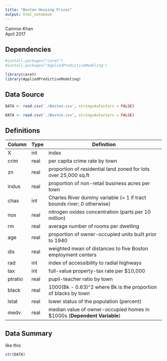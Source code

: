 ```yaml
---
title: "Boston Housing Prices"
output: html_notebook
---
```


Camron Khan<br>
April 2017

## Dependencies
```r
#install.packages("caret")
#install.packages("AppliedPredictiveModeling")

library(caret)
library(AppliedPredictiveModeling)
```

## Data Source
```r
DATA <- read.csv('./Boston.csv', stringsAsFactors = FALSE)
```
```r
DATA <- read.csv('./Boston.csv', stringsAsFactors = FALSE)
```

## Definitions

|Column   |Type   |Definition                                                               |
|---------|-------|-------------------------------------------------------------------------|
|X        |int    |index                                                                    |
|crim     |real   |per capita crime rate by town                                            |
|zn       |real   |proportion of residential land zoned for lots over 25,000 sq.ft          |
|indus    |real   |proportion of non-retail business acres per town                         |
|chas     |int    |Charles River dummy variable (= 1 if tract bounds river; 0 otherwise)    |
|nox      |real   |nitrogen oxides concentration (parts per 10 million)                     |
|rm       |real   |average number of rooms per dwelling                                     |
|age      |real   |proportion of owner-occupied units built prior to 1940                   |
|dis      |real   |weighted mean of distances to five Boston employment centers             |
|rad      |int    |index of accessibility to radial highways                                |
|tax      |int    |full-value property-tax rate per \$10,000                                |
|ptratio  |real   |pupil-teacher ratio by town                                              |
|black    |real   |1000(Bk - 0.63)^2 where Bk is the proportion of blacks by town           |
|lstat    |real   |lower status of the population (percent)                                 |
|medv     |real   |median value of owner-occupied homes in \$1000s (**Dependent Variable**) |

## Data Summary
like this
```r
str(DATA)
```


